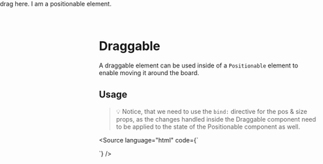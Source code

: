 
<Meta of={DraggableStories} name="Example"/>

# Draggable

A draggable element can be used inside of a `Positionable` element to enable moving it around the board.

## Usage

> 💡 Notice, that we need to use the `bind:` directive for the pos & size props, as the changes handled inside the Draggable component need to be applied to the state of the Positionable component as well.

<Source language="html" code={`
<script lang="ts">

  const settings = writable({} satisfies IBoardSettings); // <- used to configure the board
  const board = writable({ viewOffset: { x: 0, y: 0 }, zoom: 1 } satisfies TBoard); // <- determines the initial state of the board

  const element = { pos: { x: 0, y: 0 }, size: { x: 150, y: 150} };
</script>

<main>
  <Board {settings} {board}>
    <Positionable pos={element.pos} size={element.size} z={1}>
      <Draggable bind:pos={element.pos} bind:size={element.size}>
      drag here.
      </Draggable>
      I am a positionable element.
    </Positionable>
  </Board>
</main>

<style>
  main {
    position: fixed;
    top: 0;
    left: 0;
    width: 100%;
    height: 100%;
  }
</style>
`} />
